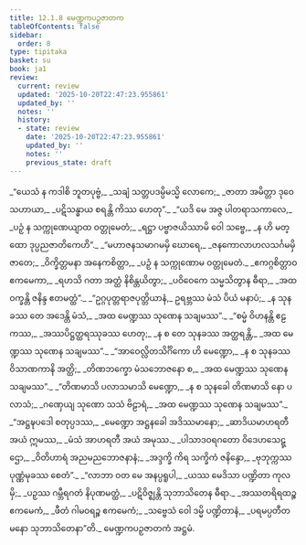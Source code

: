 ```yaml
---
title: 12.1.8 မေဏ္ဍကပဉှဇာတက
tableOfContents: false
sidebar:
  order: 8
type: tipitaka
basket: su
book: ja1
review:
  current: review
  updated: '2025-10-20T22:47:23.955861'
  updated_by: ''
  notes: ''
  history:
  - state: review
    date: '2025-10-20T22:47:23.955861'
    updated_by: ''
    notes: ''
    previous_state: draft
---
```



<DynamicBreadcrumb />


<ReviewStatus review={frontmatter.review} showDetails={true} />

<HypothesisAnnotation frontmatter={frontmatter} />

<Division number="94" book="ja1" e="ch" v="22" p="251">

<Paragraph number="2339" type="verses" book="ja1">
_“ယေသံ န ကဒါစိ ဘူတပုဗ္ဗံ,_  
_သချံ သတ္တပဒမ္ပိမသ္မိ လောကေ;_  
_ဇာတာ အမိတ္တာ ဒုဝေ သဟာယာ,_  
_ပဋိသန္ဓာယ စရန္တိ ကိဿ ဟေတု”._  

</Paragraph>

</Division>
<Division number="95" book="ja1" e="ch" v="22" p="252">

<Paragraph number="2340" type="verses" book="ja1">
_“ယဒိ မေ အဇ္ဇ ပါတရာသကာလေ,_  
_ပဉှံ န သက္ကုဏေယျာထ ဝတ္တုမေတံ;_  
_ရဋ္ဌာ ပဗ္ဗာဇယိဿာမိ ဝေါ သဗ္ဗေ,_  
_န ဟိ မတ္ထော ဒုပ္ပညဇာတိကေဟိ”._  

</Paragraph>

</Division>
<Division number="96" book="ja1" e="ch" v="22" p="252">

<Paragraph number="2341" type="verses" book="ja1">
_“မဟာဇနသမာဂမမှိ ဃောရေ,_  
_ဇနကောလာဟလသင်္ဂမမှိ ဇာတေ;_  
_ဝိက္ခိတ္တမနာ အနေကစိတ္တာ,_  
_ပဉှံ န သက္ကုဏောမ ဝတ္တုမေတံ._  

</Paragraph>

</Division>
<Division number="97" book="ja1" e="ch" v="22" p="252">

<Paragraph number="2342" type="verses" book="ja1">
_ဧကဂ္ဂစိတ္တာဝ ဧကမေကာ,_  
_ရဟသိ ဂတာ အတ္ထံ နိစိန္တယိတွာ;_  
_ပဝိဝေကေ သမ္မသိတွာန ဓီရာ,_  
_အထ ဝက္ခန္တိ ဇနိန္ဒ ဧတမတ္ထံ”._  

</Paragraph>

</Division>
<Division number="98" book="ja1" e="ch" v="22" p="252">

<Paragraph number="2343" type="verses" book="ja1">
_“ဥဂ္ဂပုတ္တရာဇပုတ္တိယာနံ,_  
ဥရဗ္ဘဿ မံသံ ပိယံ မနာပံ;_  
_န သုနခဿ တေ အဒေန္တိ မံသံ,_  
_အထ မေဏ္ဍဿ သုဏေန သချမဿ”._  

</Paragraph>

</Division>
<Division number="99" book="ja1" e="ch" v="22" p="252">

<Paragraph number="2344" type="verses" book="ja1">
_“စမ္မံ ဝိဟနန္တိ ဧဠကဿ,_  
_အဿပိဋ္ဌတ္ထရဿုခဿ ဟေတု;_  
_န စ တေ သုနခဿ အတ္ထရန္တိ,_  
_အထ မေဏ္ဍဿ သုဏေန သချမဿ”._  

</Paragraph>

</Division>
<Division number="100" book="ja1" e="ch" v="22" p="252">

<Paragraph number="2345" type="verses" book="ja1">
_“အာဝေလ္လိတသိင်္ဂိကော ဟိ မေဏ္ဍော,_  
_န စ သုနခဿ ဝိသာဏကာနိ အတ္ထိ;_  
_တိဏဘက္ခော မံသဘောဇနော စ,_  
_အထ မေဏ္ဍဿ သုဏေန သချမဿ”._  

</Paragraph>

</Division>
<Division number="101" book="ja1" e="ch" v="22" p="252">

<Paragraph number="2346" type="verses" book="ja1">
_“တိဏမာသိ ပလာသမာသိ မေဏ္ဍော,_  
_န စ သုနခေါ တိဏမာသိ နော ပလာသံ;_  
_ဂဏှေယျ သုဏော သသံ ဗိဠာရံ,_  
_အထ မေဏ္ဍဿ သုဏေန သချမဿ”._  

</Paragraph>

</Division>
<Division number="102" book="ja1" e="ch" v="22" p="253">

<Paragraph number="2347" type="verses" book="ja1">
_“အဋ္ဌဍ္ဎပဒေါ စတုပ္ပဒဿ,_  
_မေဏ္ဍော အဋ္ဌနခေါ အဒိဿမာနော;_  
_ဆာဒိယမာဟရတီ အယံ ဣမဿ,_  
_မံသံ အာဟရတီ အယံ အမုဿ._  

</Paragraph>

</Division>
<Division number="103" book="ja1" e="ch" v="22" p="253">

<Paragraph number="2348" type="verses" book="ja1">
_ပါသာဒဝရဂတော ဝိဒေဟသေဋ္ဌော,_  
_ဝိတိဟာရံ အညမညဘောဇနာနံ;_  
_အဒ္ဒက္ခိ ကိရ သက္ခိကံ ဇနိန္ဒော,_  
_ဗုဘုက္ကဿ ပုဏ္ဏံမုခဿ စေတံ”._  

</Paragraph>

</Division>
<Division number="104" book="ja1" e="ch" v="22" p="253">

<Paragraph number="2349" type="verses" book="ja1">
_“လာဘာ ဝတ မေ အနပ္ပရူပါ,_  
_ယဿ မေဒိသာ ပဏ္ဍိတာ ကုလမှိ;_  
_ပဉှဿ ဂမ္ဘီရဂတံ နိပုဏမတ္ထံ,_  
_ပဋိဝိဇ္ဈန္တိ သုဘာသိတေန ဓီရာ._  

</Paragraph>

</Division>
<Division number="105" book="ja1" e="ch" v="22" p="253">

<Paragraph number="2350" type="verses" book="ja1">
_အဿတရိရထဉ္စ ဧကမေကံ,_  
_ဖီတံ ဂါမဝရဉ္စ ဧကမေကံ;_  
_သဗ္ဗေသံ ဝေါ ဒမ္မိ ပဏ္ဍိတာနံ,_  
_ပရမပ္ပတီတမနော သုဘာသိတေနာ”တိ._  


</Paragraph>
</Division>

<Paragraph number="2351" type="center" book="ja1">
မေဏ္ဍကပဉှဇာတကံ အဋ္ဌမံ.
</Paragraph>